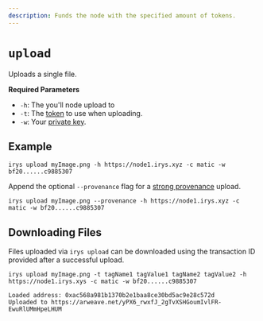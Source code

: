 ```yaml
---
description: Funds the node with the specified amount of tokens.
---
```



# `upload`

Uploads a single file.

**Required Parameters**

<div className="-mt-6" />

-   `-h`: The you'll node upload to
-   `-t`: The [token](/overview/supported-tokens) to use when uploading.
-   `-w`: Your [private key](/developer-docs/cli#private-keys-for-funding-and-signing).

## Example

```console
irys upload myImage.png -h https://node1.irys.xyz -c matic -w bf20......c9885307
```

Append the optional `--provenance` flag for a [strong provenance](/learn/strong-provenance) upload.

```console
irys upload myImage.png --provenance -h https://node1.irys.xyz -c matic -w bf20......c9885307
```

## Downloading Files

Files uploaded via `irys upload` can be downloaded using the transaction ID provided after a successful upload.

```console
irys upload myImage.png -t tagName1 tagValue1 tagName2 tagValue2 -h https://node1.irys.xys -c matic -w bf20......c9885307

Loaded address: 0xac568a981b1370b2e1baa8ce30bd5ac9e28c572d
Uploaded to https://arweave.net/yPX6_rwxfJ_2gTvXSHGoumIvlFR-EwuRlUMmHpeLHUM
```
